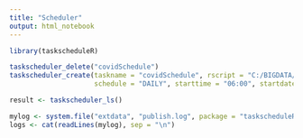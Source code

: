 ```yaml
---
title: "Scheduler"
output: html_notebook
---
```


```r
library(taskscheduleR)
```

```r
taskscheduler_delete("covidSchedule")
taskscheduler_create(taskname = "covidSchedule", rscript = "C:/BIGDATA/LEARNING/PERSONNAL/COVID/publish.R", 
                     schedule = "DAILY", starttime = "06:00", startdate = format(Sys.Date() + 1, "%Y/%m/%d"))
```

```r
result <- taskscheduler_ls()

```

```r
mylog <- system.file("extdata", "publish.log", package = "taskscheduleR")
logs <- cat(readLines(mylog), sep = "\n")
```

